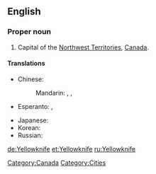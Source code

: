 ==English==
{{wikipedia}}

===Proper noun===
{{en-proper noun|sg=[[yellow|Yellow]][[knife]]}}

# Capital of the [[Northwest Territories]], [[Canada]].

====Translations====
{{trans-top|capital of the Northwest Territories, Canada}}
* Chinese:
*: Mandarin: {{t|zh|耶洛奈夫|tr=Yēluònàifū|sc=Hani}}, {{t|zh|黃刀鎮|sc=Hani}}, {{t|zh|黄刀镇|tr=Huángdāo zhèn|sc=Hani}}
* Esperanto: {{t|eo|Yellowknife}}, {{qualifier|Esperantized}} {{t|eo|Jelonajfo}}
{{trans-mid}}
* Japanese: {{t|ja|イエローナイフ|tr=Ierōnaifu|sc=Jpan}}
* Korean: {{t|ko|옐로나이프|tr=Yellonaipeu|sc=Kore}}
* Russian: {{t|ru|Йеллоунайф|m|tr=Jéllounajf, Jellounájf|sc=Cyrl}}
{{trans-bottom}}

[[Category:Canada]]
[[Category:Cities]]

[[de:Yellowknife]]
[[et:Yellowknife]]
[[ru:Yellowknife]]